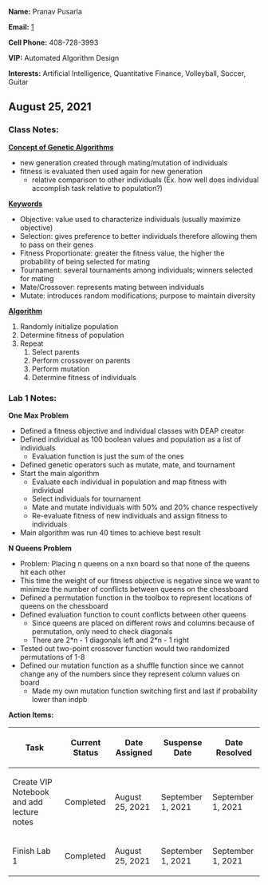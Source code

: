 '''Name:''' Pranav Pusarla

'''Email:''' [mailto:ppusarla3@gatech.edu]

'''Cell Phone:''' 408-728-3993

'''VIP:''' Automated Algorithm Design

'''Interests:''' Artificial Intelligence, Quantitative Finance, Volleyball, Soccer, Guitar

== August 25, 2021 ==
=== Class Notes: ===

'''<u>Concept of Genetic Algorithms</u>'''
*new generation created through mating/mutation of individuals
*fitness is evaluated then used again for new generation
**relative comparison to other individuals (Ex. how well does individual accomplish task relative to population?)

'''<u>Keywords</u>'''
*Objective: value used to characterize individuals (usually maximize objective)
*Selection: gives preference to better individuals therefore allowing them to pass on their genes
*Fitness Proportionate: greater the fitness value, the higher the probability of being selected for mating
*Tournament: several tournaments among individuals; winners selected for mating
*Mate/Crossover: represents mating between individuals
*Mutate: introduces random modifications; purpose to maintain diversity

'''<u>Algorithm</u>'''
#Randomly initialize population
#Determine fitness of population
#Repeat
##Select parents
##Perform crossover on parents
##Perform mutation
##Determine fitness of individuals

=== Lab 1 Notes: ===
'''One Max Problem'''
*Defined a fitness objective and individual classes with DEAP creator
*Defined individual as 100 boolean values and population as a list of individuals
**Evaluation function is just the sum of the ones
*Defined genetic operators such as mutate, mate, and tournament
*Start the main algorithm
**Evaluate each individual in population and map fitness with individual
**Select individuals for tournament
**Mate and mutate individuals with 50% and 20% chance respectively
**Re-evaluate fitness of new individuals and assign fitness to individuals
*Main algorithm was run 40 times to achieve best result

'''N Queens Problem'''
*Problem: Placing n queens on a nxn board so that none of the queens hit each other
*This time the weight of our fitness objective is negative since we want to minimize the number of conflicts between queens on the chessboard
*Defined a permutation function in the toolbox to represent locations of queens on the chessboard
*Defined evaluation function to count conflicts between other queens
**Since queens are placed on different rows and columns because of permutation, only need to check diagonals
**There are 2*n - 1 diagonals left and 2*n - 1 right
*Tested out two-point crossover function would two randomized permutations of 1-8
*Defined our mutation function as a shuffle function since we cannot change any of the numbers since they represent column values on board
**Made my own mutation function switching first and last if probability lower than indpb

'''Action Items:'''
{| class="wikitable"
!Task
!Current Status
!Date Assigned
!Suspense Date
!Date Resolved
|-
|Create VIP Notebook and add lecture notes
|Completed
|August 25, 2021
|September 1, 2021
|September 1, 2021
|-
|Finish Lab 1
|Completed
|August 25, 2021
|September 1, 2021
|September 1, 2021
|}
